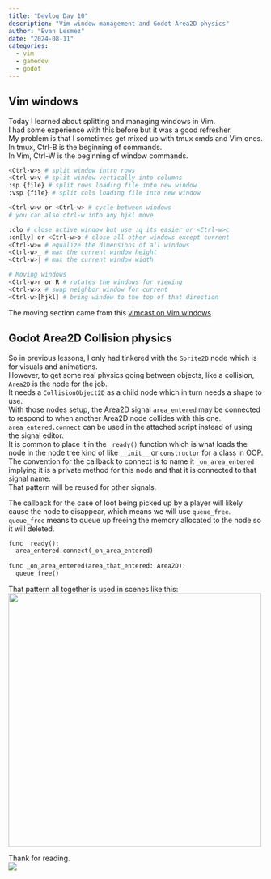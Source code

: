 ```yaml
---
title: "Devlog Day 10"
description: "Vim window management and Godot Area2D physics"
author: "Evan Lesmez"
date: "2024-08-11"
categories:
  - vim
  - gamedev
  - godot 
---
```

## Vim windows
Today I learned about splitting and managing windows in Vim.  
I had some experience with this before but it was a good refresher.  
My problem is that I sometimes get mixed up with tmux cmds and Vim ones.  
In tmux, Ctrl-B is the beginning of commands.  
In Vim, Ctrl-W is the beginning of window commands.  

```sh
<Ctrl-w>s # split window intro rows
<Ctrl-w>v # split window vertically into columns
:sp {file} # split rows loading file into new window
:vsp {file} # split cols loading file into new window

<Ctrl-w>w or <Ctrl-w> # cycle between windows
# you can also ctrl-w into any hjkl move

:clo # close active window but use :q its easier or <Ctrl-w>c
:on[ly] or <Ctrl-w>o # close all other windows except current
<Ctrl-w>= # equalize the dimensions of all windows
<Ctrl-w>_ # max the current window height
<Ctrl-w>| # max the current window width

# Moving windows
<Ctrl-w>r or R # rotates the windows for viewing
<Ctrl-w>x # swap neighbor window for current
<Ctrl-w>[hjkl] # bring window to the top of that direction
```
The moving section came from this [vimcast on Vim windows](http://vimcasts.org/episodes/working-with-windows/). 

## Godot Area2D Collision physics
So in previous lessons, I only had tinkered with the `Sprite2D` node which is for visuals and animations.  
However, to get some real physics going between objects, like a collision, `Area2D` is the node for the job.  
It needs a `CollisionObject2D` as a child node which in turn needs a shape to use.  
With those nodes setup, the Area2D signal `area_entered` may be connected to respond to when another Area2D node collides with this one.  
`area_entered.connect` can be used in the attached script instead of using the signal editor.  
It is common to place it in the `_ready()` function which is what loads the node in the node tree kind of like `__init__` or `constructor` for a class in OOP.  
The convention for the callback to connect is to name it `_on_area_entered` implying it is a private method for this node and that it is connected to that signal name.  
That pattern will be reused for other signals.  


The callback for the case of loot being picked up by a player will likely cause the node to disappear, which means we will use `queue_free`.  
`queue_free` means to queue up freeing the memory allocated to the node so it will deleted.  

```py
func _ready():
  area_entered.connect(_on_area_entered)
  
func _on_area_entered(area_that_entered: Area2D):
  queue_free()
```

That pattern all together is used in scenes like this:  
<img src="./area2d-collisions.gif" height='500px'>

Thank for reading.  
<img src="https://media.tenor.com/Cvwzv7Dy6DUAAAAC/edward-cowboy-bebop.gif">